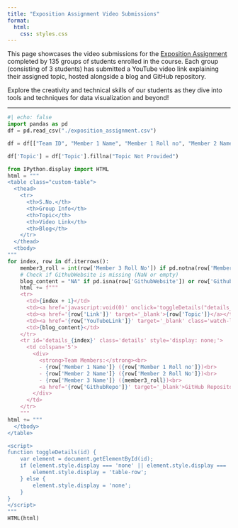 ```yaml
---
title: "Exposition Assignment Video Submissions"
format:
  html:
    css: styles.css
---
```


This page showcases the video submissions for the [Exposition Assignment](https://nipunbatra.github.io/psdv25/exposition.html) completed by 135 groups of students enrolled in the course. Each group (consisting of 3 students) has submitted a YouTube video link explaining their assigned topic, hosted alongside a blog and GitHub repository.

Explore the creativity and technical skills of our students as they dive into tools and techniques for data visualization and beyond!

---

```python
#| echo: false
import pandas as pd
df = pd.read_csv("./exposition_assignment.csv")

df = df[["Team ID", "Member 1 Name", "Member 1 Roll no", "Member 2 Name", "Member 2 Roll No", "Member 3 Name", "Member 3 Roll No", "Topic", "Link", "GithubRepo", "GithubWebsite", "YouTubeLink"]]

df['Topic'] = df['Topic'].fillna("Topic Not Provided")

from IPython.display import HTML
html = """
<table class="custom-table">
  <thead>
    <tr>
      <th>S.No.</th>
      <th>Group Info</th>
      <th>Topic</th>
      <th>Video Link</th>
      <th>Blog</th>
    </tr>
  </thead>
  <tbody>
"""
for index, row in df.iterrows():
    member3_roll = int(row['Member 3 Roll No']) if pd.notna(row['Member 3 Roll No']) and row['Member 3 Roll No'] != "NA" else "NA"
    # Check if GithubWebsite is missing (NaN or empty)
    blog_content = "NA" if pd.isna(row['GithubWebsite']) or row['GithubWebsite'].strip() == "" else f"<a href='{row['GithubWebsite']}' target='_blank' class='blog-link'>Blog</a>"
    html += f"""
    <tr>
      <td>{index + 1}</td>
      <td><a href='javascript:void(0)' onclick='toggleDetails("details_{index}")' class='details-link'>{row['Team ID']}</a></td>
      <td><a href='{row['Link']}' target='_blank'>{row['Topic']}</a></td>
      <td><a href='{row['YouTubeLink']}' target='_blank' class='watch-link'><span class='play-icon'></span>Watch</a></td>
      <td>{blog_content}</td>
    </tr>
    <tr id='details_{index}' class='details' style='display: none;'>
      <td colspan='5'>
        <div>
          <strong>Team Members:</strong><br>
          - {row['Member 1 Name']} ({row['Member 1 Roll no']})<br>
          - {row['Member 2 Name']} ({row['Member 2 Roll No']})<br>
          - {row['Member 3 Name']} ({member3_roll})<br>
          <a href='{row['GithubRepo']}' target='_blank'>GitHub Repository</a><br>
        </div>
      </td>
    </tr>
    """
html += """
  </tbody>
</table>

<script>
function toggleDetails(id) {
    var element = document.getElementById(id);
    if (element.style.display === 'none' || element.style.display === '') {
        element.style.display = 'table-row';
    } else {
        element.style.display = 'none';
    }
}
</script>
"""
HTML(html)
```